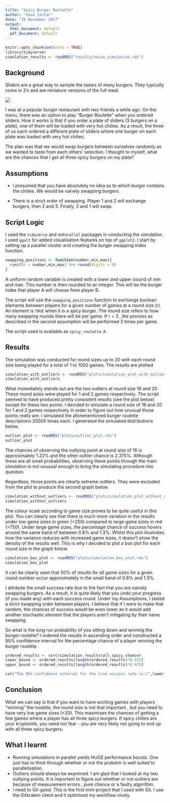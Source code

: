 ```yaml
---
title: "Spicy Burger Roulette"
author: "Sean Soutar"
date: "10 December 2017"
output:
  html_document: default
  pdf_document: default
---
```


```r
knitr::opts_chunk$set(echo = TRUE)
library(tidyverse)
simulation_results <- readRDS("results/naive_simulation.rds")
```

## Background

Sliders are a great way to sample the tastes of many burgers. They typically come in 3's and are miniature versions of the full meal. 

![](resources/sliders_image.jpg)

I was at a popular burger restaurant with two friends a while ago. On the menu, there was an option to play "Burger Roulette" when you ordered sliders. How it works is that if you order a plate of sliders (3 burgers on a plate), one of them will be loaded with very hot chilies. As a result, the three of us each ordered a different plate of sliders where one burger on each plate was loaded with very hot chilies.

The plan was that we would swap burgers between ourselves randomly as we wanted to taste from each others' selection.
I thought to myself, what are the chances that I get all three spicy burgers on my plate?


## Assumptions

* I presumed that you have absolutely no idea as to which burger contains the chilies. We would be naively swapping burgers.

* There is a strict order of swapping. Player 1 and 2 will exchange burgers, then 2 and 3. Finally, 3 and 1 will swap.


## Script Logic

I used the `tidyverse` and `doParallel` packages in conducting the simulation. I used `ggalt` for added visualisation features on top of `ggplot2`. I start by setting up a parallel cluster and creating the burger swapping index function.

```r
swapping_positions <- function(number,min,max){
  runif(n = number,min,max) %>% round(digits = 0)
}
```
A uniform random variable is created with a lower and upper bound of min and max. This number is then rounded to an integer. This will be the burger index that player A will choose from player B.

The script will use the `swapping_positions` function to exchange boolean elements between players for a given number of games at a round size (r). An element is `TRUE` when it is a spicy burger. The round size refers to how many swapping rounds there will be per game. If r = 3 , the process as described in the second assumption will be performed 3 times per game.

The script used is available as `spicy_roulette.R`.


## Results

The simulation was conducted for round sizes up to 20 with each round size being played for a total of 1 to 1000 games.
The results are plotted 

```r
simulation_with_outliers <- readRDS("plots/simulation_plot_with_outliers.rds")
simulation_with_outliers
```

What immediately stands out are the two outliers at round size 16 and 20. These round sizes were played for 1 and 2 games respectively. The script seemed to have produced pretty consistent results (see the plot below) except for these two points. I decided to simulate  a round size of 16 and 20 for 1 and 2 games respectively in order to figure out how unusual those points really are. I simulated the aforementioned burger roulette descriptions 20000 times each. I generated the simulated distributions below.

```r
outlier_plot <- readRDS("plots/outlier_plot.rds")
outlier_plot
```

The chances of observing the outlying point at round size of 16 is approximately 1.22% and the other outlier chance is 2.375%. Although these are all small probabilities, observing these points through the main simulation is not unusual enough to bring the simulating procedure into question.


Regardless, those points are clearly extreme outliers. They were excluded from the plot to produce the second graph below.

```r
simulation_without_outliers <- readRDS("plots/simulation_plot_without_outliers.rds")
simulation_without_outliers
```


The colour scale according to game size proves to be quite useful in this plot. You can clearly see that there is much more variation in the results under low game sizes in green (<250) compared to large game sizes in red (>750). Under large game sizes, the percentage chance of success hovers around the same band of between 0.8% and 1.3%. Whilst this plot illustrates how the variance reduces with increased game sizes, it doesn't show the density of the results well. This is why I decided to plot a box plot for each round size in the graph below.


```r
simulation_box_plot <- readRDS("plots/simulation_box_plot.rds")
simulation_box_plot
```

It can be clearly seen that 50% of results for all game sizes for a given round number occur approximately in the small band of 0.8% and 1.3%. 

I attribute the small success rate due to the fact that you are naively swapping burgers. As a result, it is quite likely that you undo your progress (if you made any) with each success round. Under my Assumptions, I stated a strict swapping order between players. I believe that if I were to make that random, the chances of success would be even lower as it would add another stochastic element that the players aren't mitigating by their naive swapping.

So what is the long run probability of you sitting down and winning the burger roulette? I ordered the results in ascending order and constructed a 95% confidence interval for the percentage chance of a player winning the burger roulette.

```r
ordered_results <- sort(simulation_results$all_spicy_chance)
lower_bound <- ordered_results[length(ordered_results)*0.025]
upper_bound <- ordered_results[length(ordered_results)*0.975]

```

```r

cat("The 95% confidence interval for the true success rate is:[",lower_bound,";",upper_bound,"]")
```



## Conclusion

What we can say is that if you want to have exciting games with players "winning" the roulette, the round size is not that important , but you need to have very low game sizes (<20). This maximises the chances of getting a few games where a player has all three spicy burgers. If spicy chilies are your kryptonite, you need not fear - you are very likely not going to end up with all three spicy burgers.

## What I learnt
* Running simulations in parallel yields HUGE performance boosts. One just has to think through whether or not the problem is well suited to parallelisation.
* Outliers should always be examined. I am glad that I looked at my two outlying points. It is important to figure out whether or not outliers are because of measurement errors , pure chance or a faulty algorithm.
* I need to Git-good. This is the first mini-project that I used with Git. I use the Gitkraken client and it optimised my workflow nicely.


